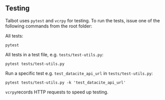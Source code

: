 ## Testing

Talbot uses `pytest` and `vcrpy` for testing. To run the tests, issue one of the following commands from the root folder:

All tests:
```
pytest
```

All tests in a test file, e.g. `tests/test-utils.py`:
```
pytest tests/test-utils.py
```

Run a specific test e.g. `test_datacite_api_url` in `tests/test-utils.py`:
```
pytest tests/test-utils.py -k 'test_datacite_api_url'
```

`vcrpy`records HTTP requests to speed up testing. 
